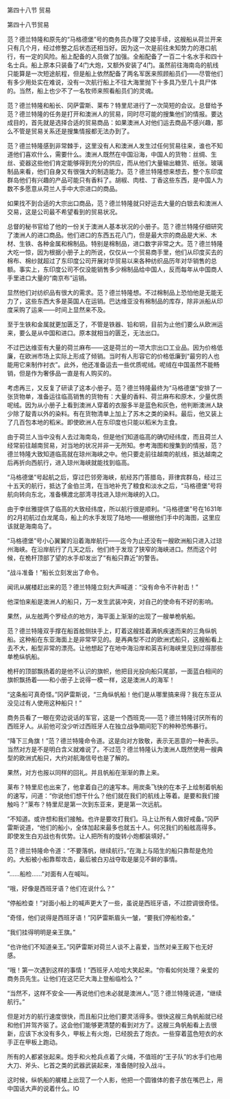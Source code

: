 

第四十八节 贸易

第四十八节贸易

范？德兰特隆和原先的“马格德堡”号的商务员办理了交接手续，这艘船从荷兰开来只有几个月，经过修整之后状态还相当好。因为这一次是前往未知势力的港口航行，有一定的风险。船上配备的人员做了加强。全船配备了一百二十名水手和四十名士兵。船上原本只装备了4门大炮，又额外安装了4门。虽然前往海南岛的航线只能算是一次短途航程，但是船上依然配备了两名军医来照顾船员们――尽管他们有多少用处实在难说，没有一次航行船上不往大海里抛下十多具乃至几十具尸体的。当然，船上也少不了一名牧师来照看船员们的灵魂。

范？德兰特隆和船长、冈萨雷斯、莱布？特里尼进行了一次简短的会议。总督给予范？德兰特隆的任务是打开和澳洲人的贸易，同时尽可能的搜集他们的情报。要达成目的，首先就是选择合适的贸易商品：如果澳洲人对他们运去商品不感兴趣，那么不管是贸易关系还是搜集情报都无法办到了。

范？德兰特隆感到非常棘手，这里没有人和澳洲人发生过任何贸易往来，谁也不知道他们喜欢什么，需要什么。澳洲人既然在中国沿海，中国人的货物：丝绸、生丝、瓷器这些他们肯定能够得到充分的供应，而从他们大量输出糖货、纸张。玻璃制品来看，他们自身又有很强大的制造能力。范？德兰特隆想来想去，整个东印度群岛他们有兴趣的产品可能只有香料了。胡椒、肉桂、丁香这些东西，是中国人为数不多愿意从荷兰人手中大宗进口的商品。

如果找不到合适的大宗出口商品，范？德兰特隆就只好运去大量的白银去和澳洲人交易，这是公司最不希望看到的贸易状况。

总督的秘书官给了他的一份关于澳洲人基本状况的小册子。范？德兰特隆仔细研究了澳洲人的进口商品。他们进口的东西五花八门，但是最大宗的商品是大米、木材、生铁、各种金属和棉制品。特别是棉制品，进口数字非常之大。范？德兰特隆大吃一惊，因为根据小册子上的所说，仅仅从一个贸易商手里，他们从印度买去的棉布、棉纱就超过了东印度公司开展对华贸易以来各种纺织品历年对华销售的总额。事实上，东印度公司不仅没能销售多少棉制品给中国人，反而每年从中国商人手里进口大量的“南京布”运销。

显然他们对纺织品有很大的需求。范？德兰特隆想。不过棉制品上恐怕他是无能无力了，这些东西大多是英国人在运销。巴达维亚没有棉制品的库存，除非派船从印度采购了运来――时间上显然来不及。

至于生铁和金属就更加匮乏了，不管是铁器、铅和铜，目前为止他们要么从欧洲运来，要么是从中国和进口。原本就相当的匮乏，无法出口。

不过巴达维亚有大量的荷兰麻布――这是荷兰的一项大宗出口工业品。因为价格低廉，在欧洲市场上实际上形成了倾销。当时有人形容它的价格低廉到“最穷的人也能用它来制作衬衣”。此外，他还准备运去一些优质呢绒。呢绒在中国虽然不能畅销，但是作为奢侈品一直是有人购买的。

考虑再三，又反复了研读了这本小册子。范？德兰特隆最终为“马格德堡”安排了一张货物单，准备运往临高销售的货物有：大量的香料、荷兰麻布和原木，少量优质呢绒。因为从小册子上看到澳洲人穿着的衣服多半是蓝色和灰色，他判断澳洲人缺少除了靛青以外的染料。有在货物清单上加上了苏木之类的染料。最后，他又装上了几百包本地的稻米。即使欧洲人在东印度也只能以稻米为主食。

由于荷兰人当中没有人去过海南岛，但是他们知道临高的确切经纬度，而且荷兰人经常前往越南贸易，对当地的状况并非一无所知。参考海图和搜集到的情报，范？德兰特隆大致知道临高就在琼州海峡之中。他只要走前往越南的航线，抵达越南之后再折向西航行，进入琼州海峡就能找到临高。

“马格德堡”号起航之后，穿过巴邻旁海峡，航经苏门答腊岛，菲律宾群岛，经过三十五天的航行，抵达了金伯兰湾，在当地补充了粮食和淡水之后，“马格德堡”号将航向转向东北，准备横渡北部湾寻找进入琼州海峡的入口。

由于李丝雅提供了临高的大致经纬度，所以航行很是顺利。“马格德堡”号在1631年的2月初航过白龙尾岛，船上的水手发现了陆地――根据他们手中的海图，这里应该就是海南岛了。

“马格德堡”号小心翼翼的沿着海岸航行――迄今为止还没有一艘欧洲船只进入过琼州海峡。在沿岸航行了几天之后，他们终于发现了狭窄的海峡进口。然而这个时候，在桅杆顶部了望的水手却发出了“有船只靠近”的警告。

“战斗准备！”船长立刻发出了命令。

闻讯从艉楼赶出来的范？德兰特隆立刻大声喊道：“没有命令不许射击！”

他深怕来船是澳洲人的船只，万一发生武装冲突，对自己的使命有不好的影响。

果然，从左舷两个罗经点的地方，海平面上渐渐的出现了一艘单桅帆船。

范？德兰特隆双手撑在船首舷侧扶手上，盯着这艘挂着满帆疾速而来的三角纵帆船。这种船在东亚海面上是非常罕见的。是再典型不过的欧洲式船只，这艘船看上去不大，船型非常的漂亮。让他想起了在地中海沿岸和英吉利海峡里见到过得那些单桅纵帆船。

桅杆的顶部飘扬着的是他不认识的旗帜，他把目光投向船只尾部，一面蓝白相间的旗帜飘扬着――和小册子上说得一模一样，这是澳洲人的海军！

“这条船可真奇怪。”冈萨雷斯说，“三角纵帆船！他们是从哪里搞来得？我在东亚从没见过有人使用这种船只！”

商务员看了一眼在旁边说话的军官，这是一个西班克――范？德兰特隆讨厌所有的西班牙人。从前他可没少听过西班牙人在独立战争期间犯下的种种恐怖暴行。

“降下三角旗！”范？德兰特隆命令道。这是向对方致敬，表示无恶意的一种表示。当然对方是不是明白含义就难说了。不过范？德兰特隆认为澳洲人既然使用一艘典型的欧洲式船只，大约对航海信号也是了解的。

果然，对方也报以同样的回礼。并且帆船在渐渐的靠上来。

莱布？特里尼也出来了，他拿着自己的速写本。用炭条飞快的在本子上绘制着帆船的速写，问道：“你说他们想干什么？他们就在我们的航线上等着。是要和我们接触吗？”莱布？特里尼是第一次到东亚来，更是第一次远航。

“不知道。或许想和我们接触。也许是要攻打我们。马上让所有人做好戒备。”冈萨雷斯说道，“他们的船小，全体加起来最多也就五十人。何况我们的船舷高得多。即使发生白刃战也有优势。让人把所有的旋转小炮都装填好。”

范？德兰特隆命令道：“不要落帆，继续航行。”在海上与陌生的船只靠帮是危险的。大船被小船靠帮攻击，最后被白刃战夺取是屡见不鲜的事情。

“……船检……”对面有人在喊叫。

“哦，好像是西班牙语？他们在说什么？”

“停船检查！”对面小船上的喊声更大了一些，虽说是西班牙语，不过腔调很奇怪。

“奇怪，他们说得是西班牙语！”冈萨雷斯眉头一皱，“要我们停船检查。”

“我们挂得明明是亲王旗。”

“也许他们不知道亲王。”冈萨雷斯对荷兰人谈不上喜爱，当然对亲王殿下也无好感。

“哦！第一次遇到这样的事情！”西班牙人哈哈大笑起来。“你看如何处理？亲爱的商务员先生。让他们在这茫茫大海上登船临检么？”

“当然不，这样不安全――再说他们也未必就是澳洲人。”范？德兰特隆说道，“继续航行。”

但是对方的航行速度很快，而且船只比他们要灵活得多。很快这艘三角帆船就已经和他们并驾齐驱了。这会他们能够更清楚的看到对方了。这艘三角帆船看上去很新，应该下水没有多久，甲板上有火炮，已经脱去了炮衣。一些穿着蓝色短衣的水手正在甲板上跑动。

所有的人都紧张起来。炮手和火枪兵点着了火绳，不值班的“王子队”的水手们也用大刀、斧头、匕首之类的武器武装起来，准备随时投入战斗。

这时候，纵帆船的艉楼上出现了一个人影，他把一个圆锥体的套子放在嘴巴上，用中国话大声的说着什么。IO

